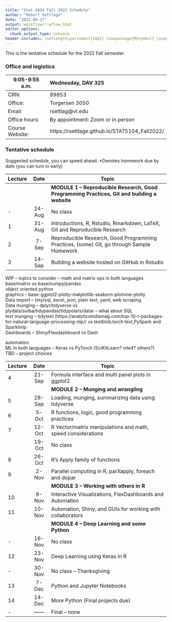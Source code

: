```yaml
---
title: "Stat 5014 Fall 2022 Schedule"
author: "Robert Settlage"
date: "2022-08-17"
output: workflowr::wflow_html
editor_options:
  chunk_output_type: console
header-includes: \setlength\parindent{24pt} \usepackage{MnSymbol} \usepackage{mathrsfs}
---
```


This is the tentative schedule for the 2022 Fall semester.
  
### Office and logistics

9:05-9:55 a.m.  Wednesday, DAV 325
--------------  ---------------------------------------
CRN:            89853  
Office:         Torgersen 3050
Email:          rsettlag@vt.edu
Office hours:   By appointment: Zoom or in person
Course Website: https://rsettlage.github.io/STAT5104_Fall2022/
--------------  ---------------------------------------

### Tentative schedule

Suggested schedule, you can speed ahead.
*Denotes homework due by date (you can turn in early)

|Lecture | Date      | Topic
|--------|:---------:|------------------------------------------------------------------ 
|        |           | **MODULE 1 -- Reproducible Research, Good Programming Practices, Git and building a website**  
|-       | 24-Aug    | No class  
|1       | 31-Aug    | Introductions, R, Rstudio, Rmarkdown, LaTeX, Git and Reproducible Research  
|2	     |  7-Sep    | Reproducible Research, Good Programming Practices, (some) Git, go through Sample Homework  
|3	     | 14-Sep    | Building a website hosted on GitHub in Rstudio  

WIP -- topics to consider -- 
math and matrix ops in both languages base/matrix vs base/numpy/pandas  
object oriented python  
graphics - base-ggplot2-plotly-matplotlib-seaborn-plotnine-plotly  
Data import -- (my)sql, excel, json, plain text, yaml, web scraping  
Data munging -- dplyr/tidyverse vs plydata/suiba/tidypandas/tidypolars/datar   -- what about SQL    
text munging -- tidytext (https://analyticsindiamag.com/top-10-r-packages-for-natural-language-processing-nlp/) vs textblob,torch text,PySpark and Sparklinlp    
Dashboards -- Shiny/Flexdashboard vs Dash  

automation  
ML in both languages -- Keras vs PyTorch (SciKitLearn?  mle4? others?)  
TBD -- project choices  


|Lecture | Date      | Topic  
|--------|:---------:|------------------------------------------------------------------  
|4	     | 21-Sep    | Formula interface and multi panel plots in ggplot2  
|        |           | **MODULE 2 -- Munging and wrangling**
|5	     | 28-Sep    | Loading, munging, summarizing data using tidyverse 
|6	     |  5-Oct    | R functions, logic, good programming practices
|7	     | 12-Oct    | R Vector/matrix manipulations and math, speed considerations
|        | 19-Oct    | No class  
|8	     | 26-Oct    | R's Apply family of functions
|9	     |  2-Nov    | Parallel computing in R, parXapply, foreach and dopar
|        |           | **MODULE 3 -- Working with others in R**  
|10	     |  9-Nov    | Interactive Visualizations, FlexDashboards and Automation
|11	     | 10-Nov    | Automation, Shiny, and GUIs for working with collaborators  
|        |           | **MODULE 4 -- Deep Learning and some Python**  
|- 	     | 16-Nov    | No class  
|12	     | 23-Nov    | Deep Learning using Keras in R 
|-	     | 30-Nov    | No class -- Thanksgiving  
|13	     |  7-Dec    | Python and Jupyter Notebooks  
|14	     | 14-Dec    | More Python (Final projects due)  
|-       | ------    | Final -- none  


